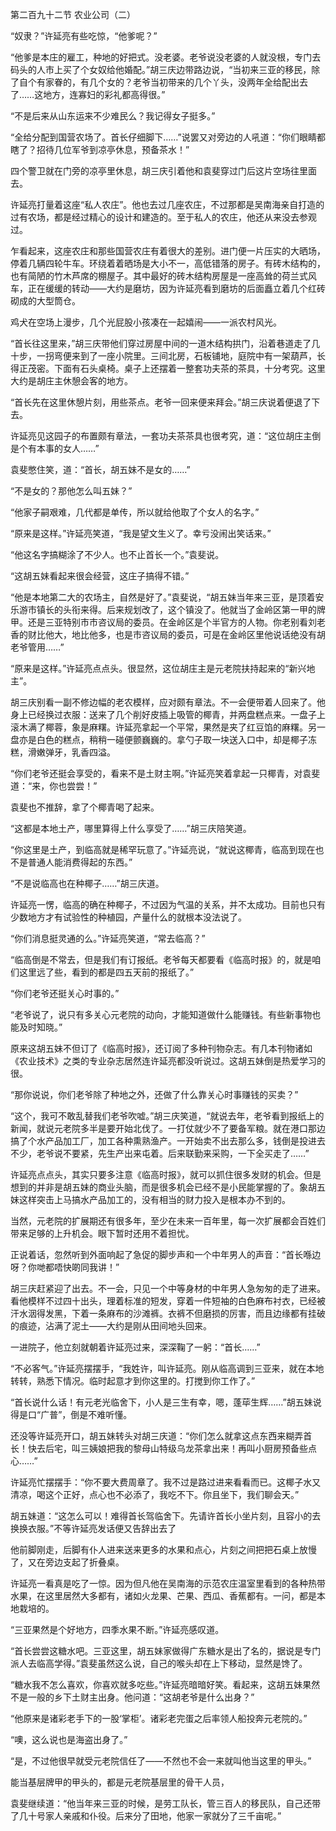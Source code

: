 

第二百九十二节 农业公司（二）

“奴隶？”许延亮有些吃惊，“他爹呢？”

“他爹是本庄的雇工，种地的好把式。没老婆。老爷说没老婆的人就没根，专门去码头的人市上买了个女奴给他婚配。”胡三庆边带路边说，“当初来三亚的移民，除了自个有家眷的，有几个女的？老爷当初带来的几个丫头，没两年全给配出去了……这地方，连寡妇的彩礼都高得很。”

“不是后来从山东运来不少难民么？我记得女子挺多。”

“全给分配到国营农场了。首长仔细脚下……”说罢又对旁边的人吼道：“你们眼睛都瞎了？招待几位军爷到凉亭休息，预备茶水！”

四个警卫就在门旁的凉亭里休息，胡三庆引着他和袁斐穿过门后这片空场往里面去。

许延亮打量着这座“私人农庄”。他也去过几座农庄，不过那都是吴南海亲自打造的过有农场，都是经过精心的设计和建造的。至于私人的农庄，他还从来没去参观过。

乍看起来，这座农庄和那些国营农庄有着很大的差别。进门便一片压实的大晒场，停着几辆四轮牛车。环绕着着晒场是大小不一，高低错落的房子。有砖木结构的，也有简陋的竹木芦席的棚屋子。其中最好的砖木结构房屋是一座高耸的荷兰式风车，正在缓缓的转动――大约是磨坊，因为许延亮看到磨坊的后面矗立着几个红砖砌成的大型筒仓。

鸡犬在空场上漫步，几个光屁股小孩凑在一起嬉闹――一派农村风光。

“首长往这里来，”胡三庆带他们穿过房屋中间的一道木结构拱门，沿着巷道走了几十步，一拐弯便来到了一座小院里。三间北房，石板铺地，庭院中有一架葫芦，长得正茂密。下面有石头桌椅。桌子上还摆着一整套功夫茶的茶具，十分考究。这里大约是胡庄主休憩会客的地方。

“首长先在这里休憩片刻，用些茶点。老爷一回来便来拜会。”胡三庆说着便退了下去。

许延亮见这园子的布置颇有章法，一套功夫茶茶具也很考究，道：“这位胡庄主倒是个有本事的女人……”

袁斐憋住笑，道：“首长，胡五妹不是女的……”

“不是女的？那他怎么叫五妹？”

“他家子嗣艰难，几代都是单传，所以就给他取了个女人的名字。”

“原来是这样。”许延亮笑道，“我是望文生义了。幸亏没闹出笑话来。”

“他这名字搞糊涂了不少人。也不止首长一个。”袁斐说。

“这胡五妹看起来很会经营，这庄子搞得不错。”

“他是本地第二大的农场主，自然是好了。”袁斐说，“胡五妹当年来三亚，是顶着安乐游市镇长的头衔来得。后来规划改了，这个镇没了。他就当了金岭区第一甲的牌甲。还是三亚特别市市咨议局的委员。在金岭区是个半官方的人物。你老别看刘老香的财比他大，地比他多，也是市咨议局的委员，可是在金岭区里他说话绝没有胡老爷管用……”

“原来是这样。”许延亮点点头。很显然，这位胡庄主是元老院扶持起来的“新兴地主”。

胡三庆别看一副不修边幅的老农模样，应对颇有章法。不一会便带着人回来了。他身上已经换过衣服：送来了几个削好皮插上吸管的椰青，并两盘糕点来。一盘子上滚木满了椰蓉，象是麻糬。许延亮拿起一个平常，果然是夹了红豆馅的麻糬。另一盘亦是白色的糕点，稍稍一碰便颤巍巍的。拿勺子取一块送入口中，却是椰子冻糕，滑嫩弹牙，乳香四溢。

“你们老爷还挺会享受的，看来不是土财主啊。”许延亮笑着拿起一只椰青，对袁斐道：“来，你也尝尝！”

袁斐也不推辞，拿了个椰青喝了起来。

“这都是本地土产，哪里算得上什么享受了……”胡三庆陪笑道。

“你这里是土产，到临高就是稀罕玩意了。”许延亮说，“就说这椰青，临高到现在也不是普通人能消费得起的东西。”

“不是说临高也在种椰子……”胡三庆道。

许延亮一愣，临高的确在种椰子，不过因为气温的关系，并不太成功。目前也只有少数地方才有试验性的种植园，产量什么的就根本没法说了。

“你们消息挺灵通的么。”许延亮笑道，“常去临高？”

“临高倒是不常去，但是我们有订报纸。老爷每天都要看《临高时报》的，就是咱们这里远了些，看到的都是四五天前的报纸了。”

“你们老爷还挺关心时事的。”

“老爷说了，说只有多关心元老院的动向，才能知道做什么能赚钱。有些新事物也能及时知晓。”

原来这胡五妹不但订了《临高时报》，还订阅了多种刊物杂志。有几本刊物诸如《农业技术》之类的专业杂志居然连许延亮都没听说过。这胡五妹倒是热爱学习的很。

“那你说说，你们老爷除了种地之外，还做了什么靠关心时事赚钱的买卖？”

“这个，我可不敢乱替我们老爷吹嘘。”胡三庆笑道，“就说去年，老爷看到报纸上的新闻，就说元老院多半是要开始北伐了。一打仗就少不了要备军粮。就在港口那边搞了个水产品加工厂，加工各种熏熟渔产。一开始卖不出去那么多，钱倒是投进去不少，老爷说不要紧，先生产出来屯着。后来联勤来采购，一下全买走了……”

许延亮点点头，其实只要多注意《临高时报》，就可以抓住很多发财的机会。但是想到的并非是胡五妹的商业头脑，而是很多机会已经不是小民能掌握的了。象胡五妹这样突击上马搞水产品加工的，没有相当的财力投入是根本办不到的。

当然，元老院的扩展期还有很多年，至少在未来一百年里，每一次扩展都会百姓们带来足够的上升机会。眼下暂时还用不着担忧。

正说着话，忽然听到外面响起了急促的脚步声和一个中年男人的声音：“首长喺边呀？你哋都唔快啲同我讲！”

胡三庆赶紧迎了出去。不一会，只见一个中等身材的中年男人急匆匆的走了进来。看他模样不过四十出头，理着标准的短发，穿着一件短袖的白色麻布衬衣，已经被汗水洇得发黑，下着一条麻布的沙滩裤。衣裤不但磨损的厉害，而且边缘都有挂破的痕迹，沾满了泥土――大约是刚从田间地头回来。

一进院子，他立刻就朝着许延亮过来，深深鞠了一躬：“首长……”

“不必客气。”许延亮摆摆手，“我姓许，叫许延亮。刚从临高调到三亚来，就在本地转转，熟悉下情况。临时起意才到你这里的。打搅到你工作了。”

“首长说什么话！有元老光临舍下，小人是三生有幸，嗯，蓬荜生辉……”胡五妹说得是口“广普”，倒是不难听懂。

还没等许延亮开口，胡五妹转头对胡三庆道：“你们怎么就拿这点东西来糊弄首长！快去后宅，叫三姨娘把我的黎母山特级乌龙茶拿出来！再叫小厨房预备些点心……”

许延亮忙摆摆手：“你不要大费周章了。我不过是路过进来看看而已。这椰子水又清凉，喝这个正好，点心也不必添了，我吃不下。你且坐下，我们聊会天。”

胡五妹道：“这怎么可以！难得首长驾临舍下。先请许首长小坐片刻，且容小的去换换衣服。”不等许延亮发话便又告辞出去了

他前脚刚走，后脚有仆人进来送来更多的水果和点心，片刻之间把把石桌上放慢了，又在旁边支起了折叠桌。

许延亮一看真是吃了一惊。因为但凡他在吴南海的示范农庄温室里看到的各种热带水果，在这里居然大多都有，诸如火龙果、芒果、西瓜、香蕉都有。一问，都是本地栽培的。

“三亚果然是个好地方，四季水果不断。”许延亮感叹道。

“首长尝尝这糖水吧。三亚这里，胡五妹家做得广东糖水是出了名的，据说是专门派人去临高学得。”袁斐虽然这么说，自己的喉头却在上下移动，显然是馋了。

“糖水我不怎么喜欢，你喜欢就多吃些。”许延亮暗暗好笑。看起来，这胡五妹果然不是一般的乡下土财主出身。他问道：“这胡老爷是什么出身？”

“他原来是诸彩老手下的一股‘掌柜’。诸彩老完蛋之后率领人船投奔元老院的。”

“噢，这么说也是海盗出身了。”

“是，不过他很早就受元老院信任了――不然也不会一来就叫他当这里的甲头。”

能当基层牌甲的甲头的，都是元老院基层里的骨干人员，

袁斐继续道：“他当年来三亚的时候，是劳工队长，管三百人的移民队，自己还带了几十号家人亲戚和仆役。后来分了田地，他家一家就分了三千亩呢。”

